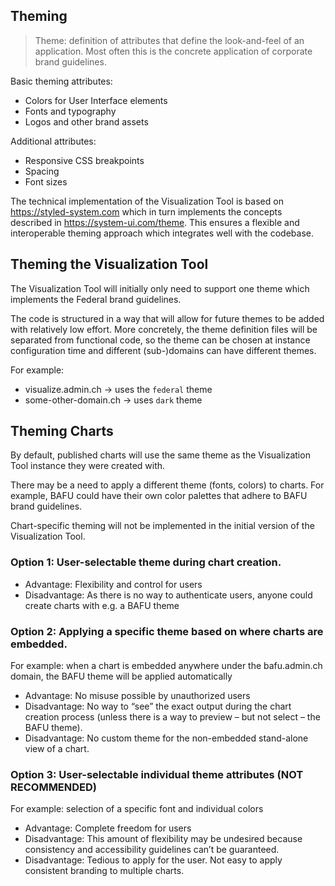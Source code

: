 ## Theming

> Theme: definition of attributes that define the look-and-feel of an application. Most often this is the concrete application of corporate brand guidelines.

Basic theming attributes:

- Colors for User Interface elements
- Fonts and typography
- Logos and other brand assets

Additional attributes:

- Responsive CSS breakpoints
- Spacing
- Font sizes

The technical implementation of the Visualization Tool is based on https://styled-system.com which in turn implements the concepts described in https://system-ui.com/theme. This ensures a flexible and interoperable theming approach which integrates well with the codebase.

## Theming the Visualization Tool

The Visualization Tool will initially only need to support one theme which implements the Federal brand guidelines.

The code is structured in a way that will allow for future themes to be added with relatively low effort. More concretely, the theme definition files will be separated from functional code, so the theme can be chosen at instance configuration time and different (sub-)domains can have different themes.

For example:

- visualize.admin.ch → uses the `federal` theme
- some-other-domain.ch → uses `dark` theme

## Theming Charts

By default, published charts will use the same theme as the Visualization Tool instance they were created with.

There may be a need to apply a different theme (fonts, colors) to charts. For example, BAFU could have their own color palettes that adhere to BAFU brand guidelines.

<HintSpecimen>


Chart-specific theming will not be implemented in the initial version of the Visualization Tool.

</HintSpecimen>


### Option 1: User-selectable theme during chart creation.

- Advantage: Flexibility and control for users
- Disadvantage: As there is no way to authenticate users, anyone could create charts with e.g. a BAFU theme

### Option 2: Applying a specific theme based on where charts are embedded.

For example: when a chart is embedded anywhere under the bafu.admin.ch domain, the BAFU theme will be applied automatically

- Advantage: No misuse possible by unauthorized users
- Disadvantage: No way to “see” the exact output during the chart creation process (unless there is a way to preview – but not select – the BAFU theme).
- Disadvantage: No custom theme for the non-embedded stand-alone view of a chart.

### Option 3: User-selectable individual theme attributes (NOT RECOMMENDED)

For example: selection of a specific font and individual colors

- Advantage: Complete freedom for users
- Disadvantage: This amount of flexibility may be undesired because consistency and accessibility guidelines can’t be guaranteed.
- Disadvantage: Tedious to apply for the user. Not easy to apply consistent branding to multiple charts.
